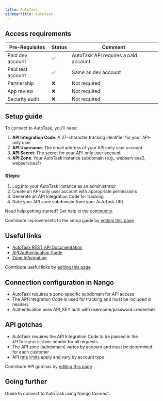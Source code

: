 ```yaml
---
title: AutoTask
sidebarTitle: AutoTask
---
```



<Overview />
<PreBuiltTooling />
<PreBuiltUseCases />

## Access requirements
| Pre-Requisites | Status | Comment|
| - | - | - |
| Paid dev account | ✅ | AutoTask API requires a paid account |
| Paid test account | ✅ | Same as dev account |
| Partnership | ❌ | Not required |
| App review | ❌ | Not required |
| Security audit | ❌ | Not required |

## Setup guide

To connect to AutoTask, you'll need:

1. **API Integration Code**: A 27-character tracking identifier for your API-only user
2. **API Username**: The email address of your API-only user account
3. **API Secret**: The secret for your API-only user account
4. **API Zone**: Your AutoTask instance subdomain (e.g., webservices3, webservices1)

### Steps:

1. Log into your AutoTask instance as an administrator
2. Create an API-only user account with appropriate permissions
3. Generate an API Integration Code for tracking
4. Note your API zone subdomain from your AutoTask URL

<Tip>Need help getting started? Get help in the [community](https://nango.dev/slack).</Tip>

<Note>Contribute improvements to the setup guide by [editing this page](https://github.com/nangohq/nango/tree/master/docs/integrations/all/autotask.mdx)</Note>

## Useful links

-   [AutoTask REST API Documentation](https://ww1.autotask.net/help/developerhelp/content/apis/rest/REST_API_Home.htm)
-   [API Authentication Guide](https://www.autotask.net/help/developerhelp/Content/APIs/REST/General_Topics/Intro_REST_API.htm)
-   [Zone Information](https://www.autotask.net/help/developerhelp/Content/APIs/REST/General_Topics/REST_Swagger_UI.htm)

<Note>Contribute useful links by [editing this page](https://github.com/nangohq/nango/tree/master/docs/integrations/all/autotask.mdx)</Note>

## Connection configuration in Nango

- AutoTask requires a zone-specific subdomain for API access
- The API Integration Code is used for tracking and must be included in headers
- Authentication uses API_KEY auth with username/password credentials

## API gotchas

- AutoTask requires the API Integration Code to be passed in the `APIIntegrationCode` header for all requests
- The API zone (subdomain) varies by account and must be determined for each customer
- API [rate limits](https://www.autotask.net/help/developerhelp/Content/APIs/REST/General_Topics/REST_Thresholds_Limits.htm) apply and vary by account type

<Note>Contribute API gotchas by [editing this page](https://github.com/nangohq/nango/tree/master/docs/integrations/all/autotask.mdx)</Note>

## Going further

<Card title="Connect to AutoTask" icon="link" href="/integrations/all/autotask/connect" horizontal>
  Guide to connect to AutoTask using Nango Connect.
</Card>